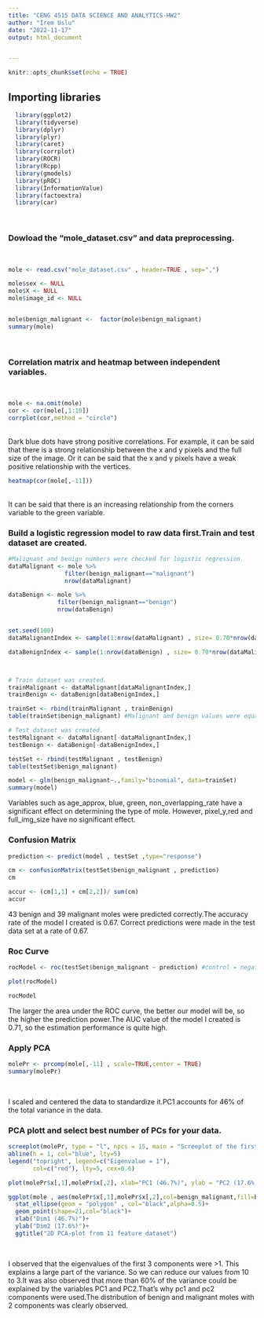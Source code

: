 ```yaml
---
title: "CENG 4515 DATA SCIENCE AND ANALYTICS-HW2"
author: "İrem Uslu"
date: "2022-11-17"
output: html_document


---
```


```r
knitr::opts_chunk$set(echo = TRUE)
```


## Importing libraries

```r
  library(ggplot2)
  library(tidyverse)
  library(dplyr)
  library(plyr)
  library(caret)
  library(corrplot)
  library(ROCR)
  library(Rcpp)
  library(gmodels)
  library(pROC)
  library(InformationValue)
  library(factoextra)
  library(car)

```


<br>

### Dowload the "mole_dataset.csv" and data preprocessing.

<br>
```r
mole <- read.csv("mole_dataset.csv" , header=TRUE , sep=",")

mole$sex <- NULL
mole$X <- NULL
mole$image_id <- NULL


mole$benign_malignant <-  factor(mole$benign_malignant) 
summary(mole)
```

<br>

### Correlation matrix and heatmap between independent variables.

<br>
```r

mole <- na.omit(mole)
cor <- cor(mole[,1:10])
corrplot(cor,method = "circle")

```


<br>
Dark blue dots have strong positive correlations.
For example, it can be said that there is a strong relationship between the x and y pixels and the full size of the image.
Or it can be said that the x and y pixels have a weak positive relationship with the vertices.
<br>

```r
heatmap(cor(mole[,-11]))

```

<br>It can be said that there is an increasing relationship from the corners variable to the green variable.<br>




### Build a logistic regression model to raw data first.Train and test dataset are created.



```r
#Malignant and benign numbers were checked for logistic regression. 
dataMalignant <- mole %>%
                filter(benign_malignant=="malignant")
                nrow(dataMalignant)

dataBenign <- mole %>% 
              filter(benign_malignant=="benign")
              nrow(dataBenign)


set.seed(100)
dataMalignantIndex <- sample(1:nrow(dataMalignant) , size= 0.70*nrow(dataMalignant))

dataBenignIndex <- sample(1:nrow(dataBenign) , size= 0.70*nrow(dataMalignant))



# Train dataset was created.
trainMalignant <- dataMalignant[dataMalignantIndex,]
trainBenign <- dataBenign[dataBenignIndex,]

trainSet <- rbind(trainMalignant , trainBenign)
table(trainSet$benign_malignant) #Malignant and benign values were equalized.

# Test dataset was created.
testMalignant <- dataMalignant[-dataMalignantIndex,]
testBenign <- dataBenign[-dataBenignIndex,]

testSet <- rbind(testMalignant , testBenign)
table(testSet$benign_malignant) 


```


```r
model <- glm(benign_malignant~.,family="binomial", data=trainSet)
summary(model)

```
Variables such as age_approx, blue, green, non_overlapping_rate have a significant effect on determining the type of mole. However, pixel_y,red and full_img_size have no significant effect.


### Confusion Matrix

```r
prediction <- predict(model , testSet ,type="response")

cm <- confusionMatrix(testSet$benign_malignant , prediction)
cm

accur <- (cm[1,1] + cm[2,2])/ sum(cm)
accur
```
43 benign and 39 malignant moles were predicted correctly.The accuracy rate of the model I created is 0.67. Correct predictions were made in the test data set at a rate of 0.67.

### Roc Curve

```r
rocModel <- roc(testSet$benign_malignant ~ prediction) #control = negative class , case = positive class
```
```r
plot(rocModel)

rocModel
```

The larger the area under the ROC curve, the better our model will be, so the higher the prediction power.The AUC value of the model I created is 0.71, so the estimation performance is quite high.



### Apply PCA

```r

molePr <- prcomp(mole[,-11] , scale=TRUE,center = TRUE)
summary(molePr)



```
<br> I scaled and centered the data to standardize it.PC1 accounts for 46% of the total variance in the data. <br>


### PCA plott and select best number of PCs for your data.

```r
screeplot(molePr, type = "l", npcs = 15, main = "Screeplot of the first 10 PCs")
abline(h = 1, col="blue", lty=5)
legend("topright", legend=c("Eigenvalue = 1"),
       col=c("red"), lty=5, cex=0.6)

```


```r
plot(molePr$x[,1],molePr$x[,2], xlab="PC1 (46.7%)", ylab = "PC2 (17.6%)", main = "PC1 / PC2 - plot")

ggplot(mole , aes(molePr$x[,1],molePr$x[,2],col=benign_malignant,fill=benign_malignant)) + 
  stat_ellipse(geom = "polygon" , col="black",alpha=0.5)+
  geom_point(shape=21,col="black")+
  xlab("Dim1 (46.7%)")+
  ylab("Dim2 (17.6%)")+
  ggtitle("2D PCA-plot from 11 feature dataset")



```

<br> I observed that the eigenvalues ​​of the first 3 components were >1. This explains a large part of the variance. So we can reduce our values from 10 to 3.It was also observed that more than 60% of the variance could be explained by the variables PC1 and PC2.That's why pc1 and pc2 components were used.The distribution of benign and malignant moles with 2 components was clearly observed. <br>











